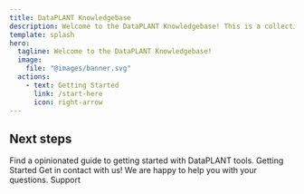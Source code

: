 ```yaml
---
title: DataPLANT Knowledgebase
description: Welcome to the DataPLANT Knowledgebase! This is a collection of resources to help you get started with the DataPLANT project.
template: splash
hero:
  tagline: Welcome to the DataPLANT Knowledgebase!
  image:
    file: "@images/banner.svg"
  actions:
    - text: Getting Started
      link: /start-here
      icon: right-arrow
---
```



## Next steps

<CardGrid stagger>
	<Card title="Getting Started" icon="open-book">
		Find a opinionated guide to getting started with DataPLANT tools.
    <LinkButton
      href="/start-here"
      variant="minimal"
      icon="right-caret"
      iconPlacement="start" 
    >
      Getting Started
    </LinkButton>
	</Card>
	<Card title="Ask for help" icon="comment-alt">
		Get in contact with us! We are happy to help you with your questions.
    <LinkButton
      href="https://nfdi4plants.github.io/support/"
      variant="minimal"
      icon="external"
      iconPlacement="start" 
    >
      Support
    </LinkButton>
	</Card>
</CardGrid>
